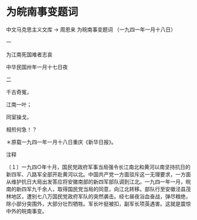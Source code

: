 # 为皖南事变题词

中文马克思主义文库 -> 周恩来
为皖南事变题词
（一九四一年一月十八日）

一

为江南死国难者志哀

中华民国卅年一月十七日夜

二

千古奇冤，

江南一叶；

同室操戈，

相煎何急！？

＊原载一九四一年一月十八日重庆《新华日报》。

注释

〔１〕一九四○年十月，国民党政府军事当局强令长江南北和黄河以南坚持抗日的新四军、八路军全部开赴黄河以北。中国共产党一方面驳斥这一无理要求，一方面从维护抗日大局出发答应将安徽南部的新四军部队调到江北。一九四一年一月，皖南的新四军九千余人，取得国民党当局的同意，向江北转移。部队行至安徽泾县茂林地区，遭别七八万国民党政府军队的突然袭击。经七昼夜浴血奋战，弹尽粮绝，除小部分突围外，大部分壮烈牺牲。军长叶挺被扣，副军长项英遇害。这就是震惊中外的皖南事变。

